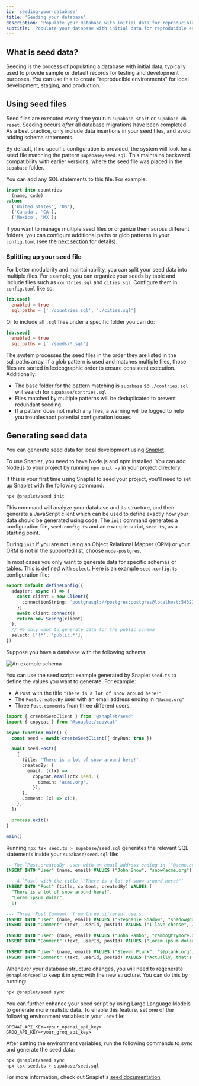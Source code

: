```yaml
---
id: 'seeding-your-database'
title: 'Seeding your database'
description: 'Populate your database with initial data for reproducible environments across local and testing.'
subtitle: 'Populate your database with initial data for reproducible environments across local and testing.'
---
```


## What is seed data?

Seeding is the process of populating a database with initial data, typically used to provide sample or default records for testing and development purposes. You can use this to create "reproducible environments" for local development, staging, and production.

## Using seed files

Seed files are executed every time you run `supabase start` or `supabase db reset`. Seeding occurs _after_ all database migrations have been completed. As a best practice, only include data insertions in your seed files, and avoid adding schema statements.

By default, if no specific configuration is provided, the system will look for a seed file matching the pattern `supabase/seed.sql`. This maintains backward compatibility with earlier versions, where the seed file was placed in the `supabase` folder.

You can add any SQL statements to this file. For example:

```sql
insert into countries
  (name, code)
values
  ('United States', 'US'),
  ('Canada', 'CA'),
  ('Mexico', 'MX');
```

If you want to manage multiple seed files or organize them across different folders, you can configure additional paths or glob patterns in your `config.toml` (see the [next section](#splitting-up-your-seed-data) for details).

### Splitting up your seed file

For better modularity and maintainability, you can split your seed data into multiple files. For example, you can organize your seeds by table and include files such as `countries.sql` and `cities.sql`. Configure them in `config.toml` like so:

```toml supabase/config.toml
[db.seed]
  enabled = true
  sql_paths = ['./countries.sql', './cities.sql']
```

Or to include all `.sql` files under a specific folder you can do:

```toml supabase/config.toml
[db.seed]
  enabled = true
  sql_paths = ['./seeds/*.sql']
```

<Admonition type="tip">

The system processes the seed files in the order they are listed in the sql_paths array. If a glob pattern is used and matches multiple files, those files are sorted in lexicographic order to ensure consistent execution. Additionally:

- The base folder for the pattern matching is `supabase` so `./contries.sql` will search for `supabase/contries.sql`
- Files matched by multiple patterns will be deduplicated to prevent redundant seeding.
- If a pattern does not match any files, a warning will be logged to help you troubleshoot potential configuration issues.

</Admonition>

## Generating seed data

You can generate seed data for local development using [Snaplet](https://github.com/snaplet/seed).

<Admonition type="tip">

To use Snaplet, you need to have Node.js and npm installed. You can add Node.js to your project by running `npm init -y` in your project directory.

</Admonition>

If this is your first time using Snaplet to seed your project, you'll need to set up Snaplet with the following command:

```bash
npx @snaplet/seed init
```

This command will analyze your database and its structure, and then generate a JavaScript client which can be used to define exactly how your data should be generated using code. The `init` command generates a configuration file, `seed.config.ts` and an example script, `seed.ts`, as a starting point.

<Admonition type="tip">

During `init` if you are not using an Object Relational Mapper (ORM) or your ORM is not in the supported list, choose `node-postgres`.

</Admonition>

In most cases you only want to generate data for specific schemas or tables. This is defined with `select`. Here is an example `seed.config.ts` configuration file:

```ts
export default defineConfig({
  adapter: async () => {
    const client = new Client({
      connectionString: 'postgresql://postgres:postgres@localhost:54322/postgres',
    })
    await client.connect()
    return new SeedPg(client)
  },
  // We only want to generate data for the public schema
  select: ['!*', 'public.*'],
})
```

Suppose you have a database with the following schema:

![An example schema](/docs/img/guides/cli/snaplet-example-schema.png)

You can use the seed script example generated by Snaplet `seed.ts` to define the values you want to generate. For example:

- A `Post` with the title `"There is a lot of snow around here!"`
- The `Post.createdBy` user with an email address ending in `"@acme.org"`
- Three `Post.comments` from three different users.

```ts seed.ts
import { createSeedClient } from '@snaplet/seed'
import { copycat } from '@snaplet/copycat'

async function main() {
  const seed = await createSeedClient({ dryRun: true })

  await seed.Post([
    {
      title: 'There is a lot of snow around here!',
      createdBy: {
        email: (ctx) =>
          copycat.email(ctx.seed, {
            domain: 'acme.org',
          }),
      },
      Comment: (x) => x(3),
    },
  ])

  process.exit()
}

main()
```

Running `npx tsx seed.ts > supabase/seed.sql` generates the relevant SQL statements inside your `supabase/seed.sql` file:

```sql
-- The `Post.createdBy` user with an email address ending in `"@acme.org"`
INSERT INTO "User" (name, email) VALUES ("John Snow", "snow@acme.org")

--- A `Post` with the title `"There is a lot of snow around here!"`
INSERT INTO "Post" (title, content, createdBy) VALUES (
  "There is a lot of snow around here!",
  "Lorem ipsum dolar",
  1)

--- Three `Post.Comment` from three different users.
INSERT INTO "User" (name, email) VALUES ("Stephanie Shadow", "shadow@domain.com")
INSERT INTO "Comment" (text, userId, postId) VALUES ("I love cheese", 2, 1)

INSERT INTO "User" (name, email) VALUES ("John Rambo", "rambo@trymore.dev")
INSERT INTO "Comment" (text, userId, postId) VALUES ("Lorem ipsum dolar sit", 3, 1)

INSERT INTO "User" (name, email) VALUES ("Steven Plank", "s@plank.org")
INSERT INTO "Comment" (text, userId, postId) VALUES ("Actually, that's not correct...", 4, 1)
```

Whenever your database structure changes, you will need to regenerate `@snaplet/seed` to keep it in sync with the new structure. You can do this by running:

```bash
npx @snaplet/seed sync
```

You can further enhance your seed script by using Large Language Models to generate more realistic data. To enable this feature, set one of the following environment variables in your `.env` file:

```plaintext
OPENAI_API_KEY=<your_openai_api_key>
GROQ_API_KEY=<your_groq_api_key>
```

After setting the environment variables, run the following commands to sync and generate the seed data:

```bash
npx @snaplet/seed sync
npx tsx seed.ts > supabase/seed.sql
```

For more information, check out Snaplet's [seed documentation](https://snaplet-seed.netlify.app/seed/integrations/supabase)
